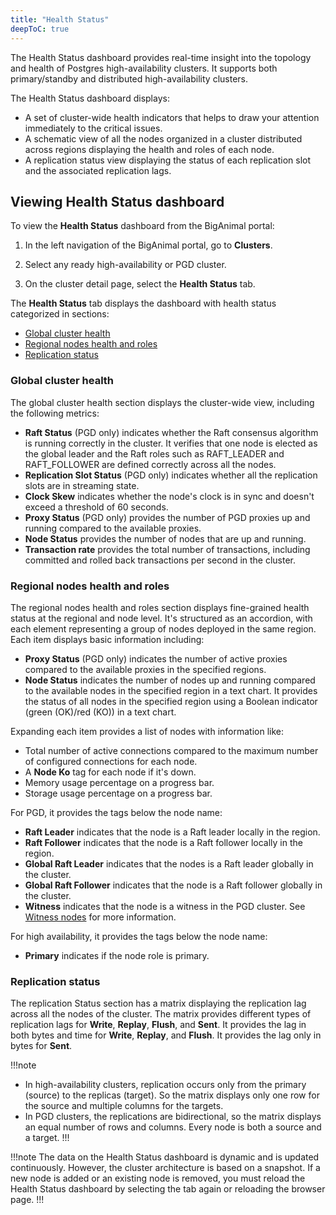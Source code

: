 ```yaml
---
title: "Health Status"
deepToC: true
---
```


The Health Status dashboard provides real-time insight into the topology and health of Postgres high-availability clusters. It supports both primary/standby and distributed high-availability clusters.

The Health Status dashboard displays:
- A set of cluster-wide health indicators that helps to draw your attention immediately to the critical issues.
- A schematic view of all the nodes organized in a cluster distributed across regions displaying the health and roles of each node.
- A replication status view displaying the status of each replication slot and the associated replication lags.

## Viewing Health Status dashboard

To view the **Health Status** dashboard from the BigAnimal portal:

1. In the left navigation of the BigAnimal portal, go to **Clusters**.

2. Select any ready high-availability or PGD cluster.

3. On the cluster detail page, select the **Health Status** tab.

The **Health Status** tab displays the dashboard with health status categorized in sections:
- [Global cluster health](#global-cluster-health)
- [Regional nodes health and roles](#regional-nodes-health-and-roles)
- [Replication status](#replication-status)

### Global cluster health

The global cluster health section displays the cluster-wide view, including the following metrics:

- **Raft Status** (PGD only) indicates whether the Raft consensus algorithm is running correctly in the cluster. It verifies that one node is elected as the global leader and the Raft roles such as RAFT_LEADER and RAFT_FOLLOWER are defined correctly across all the nodes.
- **Replication Slot Status** (PGD only) indicates whether all the replication slots are in streaming state.
- **Clock Skew** indicates whether the node's clock is in sync and doesn't exceed a threshold of 60 seconds.
- **Proxy Status** (PGD only) provides the number of PGD proxies up and running compared to the available proxies.
- **Node Status** provides the number of nodes that are up and running.
- **Transaction rate** provides the total number of transactions, including committed and rolled back transactions per second in the cluster.


### Regional nodes health and roles

The regional nodes health and roles section displays fine-grained health status at the regional and node level. It's structured as an accordion, with each element representing a group of nodes deployed in the same region. Each item displays basic information including:
- **Proxy Status** (PGD only) indicates the number of active proxies compared to the available proxies in the specified regions.
- **Node Status** indicates the number of nodes up and running compared to the available nodes in the specified region in a text chart. It provides the status of all nodes in the specified region using a Boolean indicator (green (OK)/red (KO)) in a text chart.

Expanding each item provides a list of nodes with information like:
- Total number of active connections compared to the maximum number of configured connections for each node.
- A **Node Ko** tag for each node if it's down.
- Memory usage percentage on a progress bar.
- Storage usage percentage on a progress bar.

For PGD, it provides the tags below the node name:
- **Raft Leader** indicates that the node is a Raft leader locally in the region.
- **Raft Follower** indicates that the node is a Raft follower locally in the region. 
- **Global Raft Leader** indicates that the nodes is a Raft leader globally in the cluster.
- **Global Raft Follower** indicates that the node is a Raft follower globally in the cluster.
- **Witness** indicates that the node is a witness in the PGD cluster. See [Witness nodes](/pgd/latest/nodes/witness_nodes/) for more information.

For high availability, it provides the tags below the node name:
- **Primary** indicates if the node role is primary.

### Replication status

The replication Status section has a matrix displaying the replication lag across all the nodes of the cluster. The matrix provides different types of replication lags for **Write**, **Replay**, **Flush**, and **Sent**. It provides the lag in both bytes and time for **Write**, **Replay**, and **Flush**. It provides the lag only in bytes for **Sent**.

!!!note
- In high-availability clusters, replication occurs only from the primary (source) to the replicas (target). So the matrix displays only one row for the source and multiple columns for the targets.
- In PGD clusters, the replications are bidirectional, so the matrix displays an equal number of rows and columns. Every node is both a source and a target.
!!!

!!!note
The data on the Health Status dashboard is dynamic and is updated continuously. However, the cluster architecture is based on a snapshot. If a new node is added or an existing node is removed, you must reload the Health Status dashboard by selecting the tab again or reloading the browser page.
!!!
